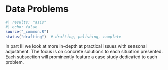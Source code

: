 # Data Problems

```r
#| results: "asis"
#| echo: false
source("_common.R")
status("drafting")  # drafting, polishing, complete
```

In part III we look at more in-depth at practical issues with seasonal adjustment.
The focus is on concrete solutions to each situation presented.
Each subsection will prominently feature a case study dedicated to each problem.
